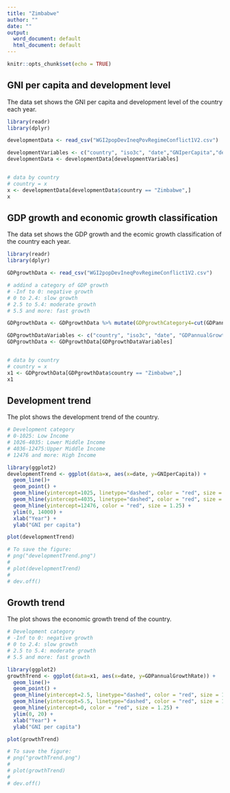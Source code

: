 ```yaml
---
title: "Zimbabwe"
author: ""
date: ""
output:
  word_document: default
  html_document: default
---
```


```r
knitr::opts_chunk$set(echo = TRUE)
```

## GNI per capita and development level

The data set shows the GNI per capita and development level of the country each year.


```r

library(readr)
library(dplyr)

developmentData <- read_csv("WGI2popDevIneqPovRegimeConflict1V2.csv")

developmentVariables <- c("country", "iso3c", "date","GNIperCapita","devCategory")
developmentData <- developmentData[developmentVariables]


# data by country
# country = x
x <- developmentData[developmentData$country == "Zimbabwe",]
x

```



## GDP growth and economic growth classification

The data set shows the GDP growth and the ecomic growth classification of the country each year.


```r

library(readr)
library(dplyr)

GDPgrowthData <- read_csv("WGI2popDevIneqPovRegimeConflict1V2.csv")

# addind a category of GDP growth
# -Inf to 0: negative growth
# 0 to 2.4: slow growth
# 2.5 to 5.4: moderate growth
# 5.5 and more: fast growth

GDPgrowthData <- GDPgrowthData %>% mutate(GDPgrowthCategory4=cut(GDPannualGrowthRate, breaks=c(-Inf, 0, 2.5, 5.5, Inf), labels=c("negative grwoth","slow growth","moderate growth", "fast growth")))

GDPgrowthDataVariables <- c("country", "iso3c", "date", "GDPannualGrowthRate", "GDPgrowthCategory4")
GDPgrowthData <- GDPgrowthData[GDPgrowthDataVariables]


# data by country
# country = x
x1 <- GDPgrowthData[GDPgrowthData$country == "Zimbabwe",]
x1

```


## Development trend

The plot shows the development trend of the country. 


```r
# Development category
# 0-1025: Low Income
# 1026-4035: Lower Middle Income
# 4036-12475:Upper Middle Income
# 12476 and more: High Income

library(ggplot2)
developmentTrend <- ggplot(data=x, aes(x=date, y=GNIperCapita)) +
  geom_line()+
  geom_point() +
  geom_hline(yintercept=1025, linetype="dashed", color = "red", size = 1) +
  geom_hline(yintercept=4035, linetype="dashed", color = "red", size = 1) +
  geom_hline(yintercept=12476, color = "red", size = 1.25) +
  ylim(0, 14000) + 
  xlab("Year") +
  ylab("GNI per capita")

plot(developmentTrend)

# To save the figure:
# png("developmentTrend.png")
# 
# plot(developmentTrend)
# 
# dev.off()

```


## Growth trend

The plot shows the economic growth trend of the country. 


```r
# Development category
# -Inf to 0: negative growth
# 0 to 2.4: slow growth
# 2.5 to 5.4: moderate growth
# 5.5 and more: fast growth

library(ggplot2)
growthTrend <- ggplot(data=x1, aes(x=date, y=GDPannualGrowthRate)) +
  geom_line()+
  geom_point() +
  geom_hline(yintercept=2.5, linetype="dashed", color = "red", size = 1) +
  geom_hline(yintercept=5.5, linetype="dashed", color = "red", size = 1) +
  geom_hline(yintercept=0, color = "red", size = 1.25) +
  ylim(0, 20) + 
  xlab("Year") +
  ylab("GNI per capita")

plot(growthTrend)

# To save the figure:
# png("growthTrend.png")
# 
# plot(growthTrend)
# 
# dev.off()

```


